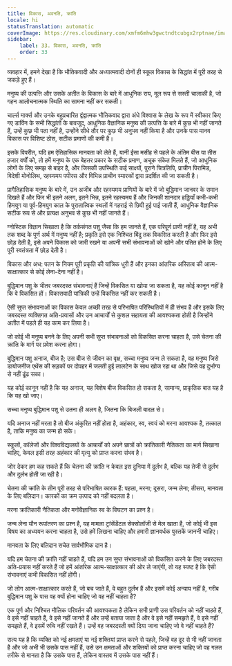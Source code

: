 ```yaml
---
title: विकास, अवनति, क्रांति
locale: hi
statusTranslation: automatic
coverImage: https://res.cloudinary.com/xmfm6mhw3gwctndtcubgx2rptnae/image/upload/v1740337243/small_cover_educacion_fundamental_a051170f1c.webp
sidebar:
    label: 33. विकास, अवनति, क्रांति
    order: 33
---
```

व्यवहार में, हमने देखा है कि भौतिकवादी और अध्यात्मवादी दोनों ही स्कूल विकास के सिद्धांत में पूरी तरह से जकड़े हुए हैं।

मनुष्य की उत्पत्ति और उसके अतीत के विकास के बारे में आधुनिक राय, मूल रूप से सस्ती चालाकी है, जो गहन आलोचनात्मक स्थिति का सामना नहीं कर सकती।

चार्ल्स मार्क्स और उनके बहुप्रचारित द्वंद्वात्मक भौतिकवाद द्वारा अंधे विश्वास के लेख के रूप में स्वीकार किए गए डार्विन के सभी सिद्धांतों के बावजूद, आधुनिक वैज्ञानिक मनुष्य की उत्पत्ति के बारे में कुछ भी नहीं जानते हैं, उन्हें कुछ भी पता नहीं है, उन्होंने सीधे तौर पर कुछ भी अनुभव नहीं किया है और उनके पास मानव विकास पर विशिष्ट ठोस, सटीक प्रमाणों की कमी है।

इसके विपरीत, यदि हम ऐतिहासिक मानवता को लेते हैं, यानी ईसा मसीह से पहले के अंतिम बीस या तीस हजार वर्षों को, तो हमें मनुष्य के एक बेहतर प्रकार के सटीक प्रमाण, अचूक संकेत मिलते हैं, जो आधुनिक लोगों के लिए समझ से बाहर है, और जिसकी उपस्थिति कई साक्ष्यों, पुराने चित्रलिपि, प्राचीन पिरामिड, विदेशी मोनोलिथ, रहस्यमय पपीरस और विभिन्न प्राचीन स्मारकों द्वारा प्रदर्शित की जा सकती है।

प्रागैतिहासिक मनुष्य के बारे में, उन अजीब और रहस्यमय प्राणियों के बारे में जो बुद्धिमान जानवर के समान दिखते हैं और फिर भी इतने अलग, इतने भिन्न, इतने रहस्यमय हैं और जिनकी शानदार हड्डियाँ कभी-कभी हिमयुग या पूर्व-हिमयुग काल के पुरातात्विक स्थलों में गहराई से छिपी हुई पाई जाती हैं, आधुनिक वैज्ञानिक सटीक रूप से और प्रत्यक्ष अनुभव से कुछ भी नहीं जानते हैं।

ग्नोस्टिक विज्ञान सिखाता है कि तर्कसंगत पशु जैसा कि हम जानते हैं, एक परिपूर्ण प्राणी नहीं है, यह अभी तक शब्द के पूर्ण अर्थ में मनुष्य नहीं है; प्रकृति इसे एक निश्चित बिंदु तक विकसित करती है और फिर इसे छोड़ देती है, इसे अपने विकास को जारी रखने या अपनी सभी संभावनाओं को खोने और पतित होने के लिए पूरी स्वतंत्रता में छोड़ देती है।

विकास और अध: पतन के नियम पूरी प्रकृति की यांत्रिक धुरी हैं और इनका आंतरिक अस्तित्व की आत्म-साक्षात्कार से कोई लेना-देना नहीं है।

बुद्धिमान पशु के भीतर जबरदस्त संभावनाएं हैं जिन्हें विकसित या खोया जा सकता है, यह कोई कानून नहीं है कि वे विकसित हों। विकासवादी यांत्रिकी उन्हें विकसित नहीं कर सकती है।

ऐसी सुप्त संभावनाओं का विकास केवल अच्छी तरह से परिभाषित परिस्थितियों में ही संभव है और इसके लिए जबरदस्त व्यक्तिगत अति-प्रयासों और उन आचार्यों से कुशल सहायता की आवश्यकता होती है जिन्होंने अतीत में पहले ही यह काम कर लिया है।

जो कोई भी मनुष्य बनने के लिए अपनी सभी सुप्त संभावनाओं को विकसित करना चाहता है, उसे चेतना की क्रांति के मार्ग पर प्रवेश करना होगा।

बुद्धिमान पशु अनाज, बीज है; उस बीज से जीवन का वृक्ष, सच्चा मनुष्य जन्म ले सकता है, वह मनुष्य जिसे डायोजनीज एथेंस की सड़कों पर दोपहर में जलती हुई लालटेन के साथ खोज रहा था और जिसे वह दुर्भाग्य से नहीं ढूंढ सका।

यह कोई कानून नहीं है कि यह अनाज, यह विशेष बीज विकसित हो सकता है, सामान्य, प्राकृतिक बात यह है कि यह खो जाए।

सच्चा मनुष्य बुद्धिमान पशु से उतना ही अलग है, जितना कि बिजली बादल से।

यदि अनाज नहीं मरता है तो बीज अंकुरित नहीं होता है, अहंकार, स्व, स्वयं को मरना आवश्यक है, तत्काल है, ताकि मनुष्य का जन्म हो सके।

स्कूलों, कॉलेजों और विश्वविद्यालयों के आचार्यों को अपने छात्रों को क्रांतिकारी नैतिकता का मार्ग सिखाना चाहिए, केवल इसी तरह अहंकार की मृत्यु को प्राप्त करना संभव है।

जोर देकर हम कह सकते हैं कि चेतना की क्रांति न केवल इस दुनिया में दुर्लभ है, बल्कि यह तेजी से दुर्लभ और दुर्लभ होती जा रही है।

चेतना की क्रांति के तीन पूरी तरह से परिभाषित कारक हैं: पहला, मरना; दूसरा, जन्म लेना; तीसरा, मानवता के लिए बलिदान। कारकों का क्रम उत्पाद को नहीं बदलता है।

मरना क्रांतिकारी नैतिकता और मनोवैज्ञानिक स्व के विघटन का प्रश्न है।

जन्म लेना यौन रूपांतरण का प्रश्न है, यह मामला ट्रांसेंडेंटल सेक्सोलॉजी से मेल खाता है, जो कोई भी इस विषय का अध्ययन करना चाहता है, उसे हमें लिखना चाहिए और हमारी ज्ञानवर्धक पुस्तकें जाननी चाहिए।

मानवता के लिए बलिदान सचेत सार्वभौमिक दान है।

यदि हम चेतना की क्रांति नहीं चाहते हैं, यदि हम उन सुप्त संभावनाओं को विकसित करने के लिए जबरदस्त अति-प्रयास नहीं करते हैं जो हमें आंतरिक आत्म-साक्षात्कार की ओर ले जाएंगी, तो यह स्पष्ट है कि ऐसी संभावनाएं कभी विकसित नहीं होंगी।

जो लोग आत्म-साक्षात्कार करते हैं, जो बच जाते हैं, वे बहुत दुर्लभ हैं और इसमें कोई अन्याय नहीं है, गरीब बुद्धिमान पशु के पास वह क्यों होना चाहिए जो वह नहीं चाहता है?

एक पूर्ण और निश्चित मौलिक परिवर्तन की आवश्यकता है लेकिन सभी प्राणी उस परिवर्तन को नहीं चाहते हैं, वे इसे नहीं चाहते हैं, वे इसे नहीं जानते हैं और उन्हें बताया जाता है और वे इसे नहीं समझते हैं, वे इसे नहीं समझते हैं, वे इसमें रुचि नहीं रखते हैं। उन्हें वह जबरदस्ती क्यों दिया जाना चाहिए जो वे नहीं चाहते हैं?

सत्य यह है कि व्यक्ति को नई क्षमताएं या नई शक्तियां प्राप्त करने से पहले, जिन्हें वह दूर से भी नहीं जानता है और जो अभी भी उसके पास नहीं हैं, उसे उन क्षमताओं और शक्तियों को प्राप्त करना चाहिए जो वह गलत तरीके से मानता है कि उसके पास हैं, लेकिन वास्तव में उसके पास नहीं हैं।

